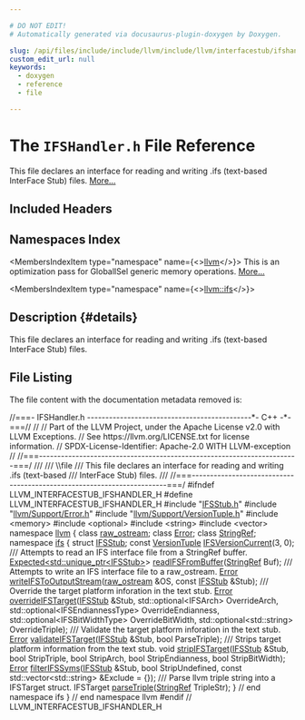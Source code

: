 ```yaml
---

# DO NOT EDIT!
# Automatically generated via docusaurus-plugin-doxygen by Doxygen.

slug: /api/files/include/include/llvm/include/llvm/interfacestub/ifshandler-h
custom_edit_url: null
keywords:
  - doxygen
  - reference
  - file

---
```





# The `IFSHandler.h` File Reference

<DoxygenPage pluginConfig={pluginConfig}>

This file declares an interface for reading and writing .ifs (text-based InterFace Stub) files. <a href="#details">More...</a>

## Included Headers

<IncludesList>
<IncludesListItem
  filePath="IFSStub.h"
  permalink="/docs/api/files/include/include/llvm/include/llvm/interfacestub/ifsstub-h"
  isLocal="true" />
<IncludesListItem
  filePath="llvm/Support/Error.h"
  permalink="/docs/api/files/include/include/llvm/include/llvm/support/error-h"
  isLocal="true" />
<IncludesListItem
  filePath="llvm/Support/VersionTuple.h"
  permalink="/docs/api/files/include/include/llvm/include/llvm/support/versiontuple-h"
  isLocal="true" />
<IncludesListItem
  filePath="memory"
  permalink=""
  isLocal="false" />
<IncludesListItem
  filePath="optional"
  permalink=""
  isLocal="false" />
<IncludesListItem
  filePath="string"
  permalink=""
  isLocal="false" />
<IncludesListItem
  filePath="vector"
  permalink=""
  isLocal="false" />
</IncludesList>

## Namespaces Index

<MembersIndex>

<MembersIndexItem
  type="namespace"
  name={<><a href="/docs/api/namespaces/llvm">llvm</a></>}>
This is an optimization pass for GlobalISel generic memory operations. <a href="/docs/api/namespaces/llvm/#details">More...</a>
</MembersIndexItem>

<MembersIndexItem
  type="namespace"
  name={<><a href="/docs/api/namespaces/llvm/ifs">llvm::ifs</a></>}>
</MembersIndexItem>

</MembersIndex>

## Description {#details}

This file declares an interface for reading and writing .ifs (text-based InterFace Stub) files.

## File Listing

The file content with the documentation metadata removed is:

<ProgramListing>

<Link id="l00001" /><CodeLine lineNumber="1"><Highlight kind="comment">//===- IFSHandler.h ---------------------------------------------&#42;- C++ -&#42;-===//</Highlight><Highlight kind="normal"></Highlight></CodeLine>
<Link id="l00002" /><CodeLine lineNumber="2"><Highlight kind="normal"></Highlight><Highlight kind="comment">//</Highlight><Highlight kind="normal"></Highlight></CodeLine>
<Link id="l00003" /><CodeLine lineNumber="3"><Highlight kind="normal"></Highlight><Highlight kind="comment">// Part of the LLVM Project, under the Apache License v2.0 with LLVM Exceptions.</Highlight><Highlight kind="normal"></Highlight></CodeLine>
<Link id="l00004" /><CodeLine lineNumber="4"><Highlight kind="normal"></Highlight><Highlight kind="comment">// See https://llvm.org/LICENSE.txt for license information.</Highlight><Highlight kind="normal"></Highlight></CodeLine>
<Link id="l00005" /><CodeLine lineNumber="5"><Highlight kind="normal"></Highlight><Highlight kind="comment">// SPDX-License-Identifier: Apache-2.0 WITH LLVM-exception</Highlight><Highlight kind="normal"></Highlight></CodeLine>
<Link id="l00006" /><CodeLine lineNumber="6"><Highlight kind="normal"></Highlight><Highlight kind="comment">//</Highlight><Highlight kind="normal"></Highlight></CodeLine>
<Link id="l00007" /><CodeLine lineNumber="7"><Highlight kind="normal"></Highlight><Highlight kind="comment">//===-----------------------------------------------------------------------===/</Highlight><Highlight kind="comment"></Highlight></CodeLine>
<Link id="l00008" /><CodeLine lineNumber="8"><Highlight kind="comment">///</Highlight></CodeLine>
<Link id="l00009" /><CodeLine lineNumber="9"><Highlight kind="comment">/// \\file</Highlight></CodeLine>
<Link id="l00010" /><CodeLine lineNumber="10"><Highlight kind="comment">/// This file declares an interface for reading and writing .ifs (text-based</Highlight></CodeLine>
<Link id="l00011" /><CodeLine lineNumber="11"><Highlight kind="comment">/// InterFace Stub) files.</Highlight></CodeLine>
<Link id="l00012" /><CodeLine lineNumber="12"><Highlight kind="comment">///</Highlight><Highlight kind="normal"></Highlight></CodeLine>
<Link id="l00013" /><CodeLine lineNumber="13"><Highlight kind="normal"></Highlight><Highlight kind="comment">//===-----------------------------------------------------------------------===/</Highlight><Highlight kind="normal"></Highlight></CodeLine>
<Link id="l00014" /><CodeLine lineNumber="14"><Highlight kind="normal"></Highlight></CodeLine>
<Link id="l00015" /><CodeLine lineNumber="15"><Highlight kind="normal"></Highlight><Highlight kind="preprocessor">#ifndef LLVM&#95;INTERFACESTUB&#95;IFSHANDLER&#95;H</Highlight><Highlight kind="normal"></Highlight></CodeLine>
<Link id="l00016" /><CodeLine lineNumber="16"><Highlight kind="normal"></Highlight><Highlight kind="preprocessor">#define LLVM&#95;INTERFACESTUB&#95;IFSHANDLER&#95;H</Highlight><Highlight kind="normal"></Highlight></CodeLine>
<Link id="l00017" /><CodeLine lineNumber="17"><Highlight kind="normal"></Highlight></CodeLine>
<Link id="l00018" /><CodeLine lineNumber="18"><Highlight kind="normal"></Highlight><Highlight kind="preprocessor">#include &quot;<a href="/docs/api/files/include/include/llvm/include/llvm/interfacestub/ifsstub-h">IFSStub.h</a>&quot;</Highlight><Highlight kind="normal"></Highlight></CodeLine>
<Link id="l00019" /><CodeLine lineNumber="19"><Highlight kind="normal"></Highlight><Highlight kind="preprocessor">#include &quot;<a href="/docs/api/files/include/include/llvm/include/llvm/support/error-h">llvm/Support/Error.h</a>&quot;</Highlight><Highlight kind="normal"></Highlight></CodeLine>
<Link id="l00020" /><CodeLine lineNumber="20"><Highlight kind="normal"></Highlight><Highlight kind="preprocessor">#include &quot;<a href="/docs/api/files/include/include/llvm/include/llvm/support/versiontuple-h">llvm/Support/VersionTuple.h</a>&quot;</Highlight><Highlight kind="normal"></Highlight></CodeLine>
<Link id="l00021" /><CodeLine lineNumber="21"><Highlight kind="normal"></Highlight><Highlight kind="preprocessor">#include &lt;memory&gt;</Highlight><Highlight kind="normal"></Highlight></CodeLine>
<Link id="l00022" /><CodeLine lineNumber="22"><Highlight kind="normal"></Highlight><Highlight kind="preprocessor">#include &lt;optional&gt;</Highlight><Highlight kind="normal"></Highlight></CodeLine>
<Link id="l00023" /><CodeLine lineNumber="23"><Highlight kind="normal"></Highlight><Highlight kind="preprocessor">#include &lt;string&gt;</Highlight><Highlight kind="normal"></Highlight></CodeLine>
<Link id="l00024" /><CodeLine lineNumber="24"><Highlight kind="normal"></Highlight><Highlight kind="preprocessor">#include &lt;vector&gt;</Highlight><Highlight kind="normal"></Highlight></CodeLine>
<Link id="l00025" /><CodeLine lineNumber="25"><Highlight kind="normal"></Highlight></CodeLine>
<Link id="l00026" /><CodeLine lineNumber="26"><Highlight kind="normal"></Highlight><Highlight kind="keyword">namespace </Highlight><Highlight kind="normal"><a href="/docs/api/namespaces/llvm">llvm</a> &#123;</Highlight></CodeLine>
<Link id="l00027" /><CodeLine lineNumber="27"><Highlight kind="normal"></Highlight></CodeLine>
<Link id="l00028" /><CodeLine lineNumber="28"><Highlight kind="normal"></Highlight><Highlight kind="keyword">class </Highlight><Highlight kind="normal"><a href="/docs/api/classes/llvm/raw-ostream">raw&#95;ostream</a>;</Highlight></CodeLine>
<Link id="l00029" /><CodeLine lineNumber="29"><Highlight kind="normal"></Highlight><Highlight kind="keyword">class </Highlight><Highlight kind="normal"><a href="/docs/api/classes/llvm/error">Error</a>;</Highlight></CodeLine>
<Link id="l00030" /><CodeLine lineNumber="30"><Highlight kind="normal"></Highlight><Highlight kind="keyword">class </Highlight><Highlight kind="normal"><a href="/docs/api/classes/llvm/stringref">StringRef</a>;</Highlight></CodeLine>
<Link id="l00031" /><CodeLine lineNumber="31"><Highlight kind="normal"></Highlight></CodeLine>
<Link id="l00032" /><CodeLine lineNumber="32"><Highlight kind="normal"></Highlight><Highlight kind="keyword">namespace </Highlight><Highlight kind="normal"><a href="/docs/api/namespaces/llvm/ifs">ifs</a> &#123;</Highlight></CodeLine>
<Link id="l00033" /><CodeLine lineNumber="33"><Highlight kind="normal"></Highlight></CodeLine>
<Link id="l00034" /><CodeLine lineNumber="34"><Highlight kind="normal"></Highlight><Highlight kind="keyword">struct </Highlight><Highlight kind="normal"><a href="/docs/api/structs/llvm/ifs/ifsstub">IFSStub</a>;</Highlight></CodeLine>
<Link id="l00035" /><CodeLine lineNumber="35"><Highlight kind="normal"></Highlight></CodeLine>
<Link id="l00036" /><CodeLine lineNumber="36" lineLink="/docs/api/namespaces/llvm/ifs/#ac56522853f1665e6701c9851f46049fd"><Highlight kind="normal"></Highlight><Highlight kind="keyword">const</Highlight><Highlight kind="normal"> <a href="/docs/api/classes/llvm/versiontuple">VersionTuple</a> <a href="/docs/api/namespaces/llvm/ifs/#ac56522853f1665e6701c9851f46049fd">IFSVersionCurrent</a>(3, 0);</Highlight></CodeLine>
<Link id="l00037" /><CodeLine lineNumber="37"><Highlight kind="normal"></Highlight><Highlight kind="comment"></Highlight></CodeLine>
<Link id="l00038" /><CodeLine lineNumber="38"><Highlight kind="comment">/// Attempts to read an IFS interface file from a StringRef buffer.</Highlight><Highlight kind="normal"></Highlight></CodeLine>
<Link id="l00039" /><CodeLine lineNumber="39"><Highlight kind="normal"><a href="/docs/api/classes/llvm/expected">Expected&lt;std::unique&#95;ptr&lt;IFSStub&gt;</a>&gt; <a href="/docs/api/namespaces/llvm/ifs/#a4a9a9da06942147f34ff61f3f3efb389">readIFSFromBuffer</a>(<a href="/docs/api/classes/llvm/stringref">StringRef</a> Buf);</Highlight></CodeLine>
<Link id="l00040" /><CodeLine lineNumber="40"><Highlight kind="normal"></Highlight><Highlight kind="comment"></Highlight></CodeLine>
<Link id="l00041" /><CodeLine lineNumber="41"><Highlight kind="comment">/// Attempts to write an IFS interface file to a raw&#95;ostream.</Highlight><Highlight kind="normal"></Highlight></CodeLine>
<Link id="l00042" /><CodeLine lineNumber="42"><Highlight kind="normal"><a href="/docs/api/classes/llvm/error">Error</a> <a href="/docs/api/namespaces/llvm/ifs/#ac489320a2b134dff19a7fc52f0544ec1">writeIFSToOutputStream</a>(<a href="/docs/api/classes/llvm/raw-ostream">raw&#95;ostream</a> &amp;OS, </Highlight><Highlight kind="keyword">const</Highlight><Highlight kind="normal"> <a href="/docs/api/structs/llvm/ifs/ifsstub">IFSStub</a> &amp;Stub);</Highlight></CodeLine>
<Link id="l00043" /><CodeLine lineNumber="43"><Highlight kind="normal"></Highlight><Highlight kind="comment"></Highlight></CodeLine>
<Link id="l00044" /><CodeLine lineNumber="44"><Highlight kind="comment">/// Override the target platform inforation in the text stub.</Highlight><Highlight kind="normal"></Highlight></CodeLine>
<Link id="l00045" /><CodeLine lineNumber="45"><Highlight kind="normal"><a href="/docs/api/classes/llvm/error">Error</a> <a href="/docs/api/namespaces/llvm/ifs/#afc18bf711d24e927808471ad016f02ec">overrideIFSTarget</a>(<a href="/docs/api/structs/llvm/ifs/ifsstub">IFSStub</a> &amp;Stub, std::optional&lt;IFSArch&gt; OverrideArch,</Highlight></CodeLine>
<Link id="l00046" /><CodeLine lineNumber="46"><Highlight kind="normal">                        std::optional&lt;IFSEndiannessType&gt; OverrideEndianness,</Highlight></CodeLine>
<Link id="l00047" /><CodeLine lineNumber="47"><Highlight kind="normal">                        std::optional&lt;IFSBitWidthType&gt; OverrideBitWidth,</Highlight></CodeLine>
<Link id="l00048" /><CodeLine lineNumber="48"><Highlight kind="normal">                        std::optional&lt;std::string&gt; OverrideTriple);</Highlight></CodeLine>
<Link id="l00049" /><CodeLine lineNumber="49"><Highlight kind="normal"></Highlight><Highlight kind="comment"></Highlight></CodeLine>
<Link id="l00050" /><CodeLine lineNumber="50"><Highlight kind="comment">/// Validate the target platform inforation in the text stub.</Highlight><Highlight kind="normal"></Highlight></CodeLine>
<Link id="l00051" /><CodeLine lineNumber="51"><Highlight kind="normal"><a href="/docs/api/classes/llvm/error">Error</a> <a href="/docs/api/namespaces/llvm/ifs/#a70275602a4d7dc80232bdb8f7964044e">validateIFSTarget</a>(<a href="/docs/api/structs/llvm/ifs/ifsstub">IFSStub</a> &amp;Stub, </Highlight><Highlight kind="keywordtype">bool</Highlight><Highlight kind="normal"> ParseTriple);</Highlight></CodeLine>
<Link id="l00052" /><CodeLine lineNumber="52"><Highlight kind="normal"></Highlight><Highlight kind="comment"></Highlight></CodeLine>
<Link id="l00053" /><CodeLine lineNumber="53"><Highlight kind="comment">/// Strips target platform information from the text stub.</Highlight><Highlight kind="normal"></Highlight></CodeLine>
<Link id="l00054" /><CodeLine lineNumber="54"><Highlight kind="normal"></Highlight><Highlight kind="keywordtype">void</Highlight><Highlight kind="normal"> <a href="/docs/api/namespaces/llvm/ifs/#a1b8e53317caad77e31cd6486c95541f1">stripIFSTarget</a>(<a href="/docs/api/structs/llvm/ifs/ifsstub">IFSStub</a> &amp;Stub, </Highlight><Highlight kind="keywordtype">bool</Highlight><Highlight kind="normal"> StripTriple, </Highlight><Highlight kind="keywordtype">bool</Highlight><Highlight kind="normal"> StripArch,</Highlight></CodeLine>
<Link id="l00055" /><CodeLine lineNumber="55"><Highlight kind="normal">                    </Highlight><Highlight kind="keywordtype">bool</Highlight><Highlight kind="normal"> StripEndianness, </Highlight><Highlight kind="keywordtype">bool</Highlight><Highlight kind="normal"> StripBitWidth);</Highlight></CodeLine>
<Link id="l00056" /><CodeLine lineNumber="56"><Highlight kind="normal"></Highlight></CodeLine>
<Link id="l00057" /><CodeLine lineNumber="57"><Highlight kind="normal"><a href="/docs/api/classes/llvm/error">Error</a> <a href="/docs/api/namespaces/llvm/ifs/#ad3d6148db61bf742f0e6a2c6a0f43fd9">filterIFSSyms</a>(<a href="/docs/api/structs/llvm/ifs/ifsstub">IFSStub</a> &amp;Stub, </Highlight><Highlight kind="keywordtype">bool</Highlight><Highlight kind="normal"> StripUndefined,</Highlight></CodeLine>
<Link id="l00058" /><CodeLine lineNumber="58"><Highlight kind="normal">                    </Highlight><Highlight kind="keyword">const</Highlight><Highlight kind="normal"> std::vector&lt;std::string&gt; &amp;Exclude = &#123;&#125;);</Highlight></CodeLine>
<Link id="l00059" /><CodeLine lineNumber="59"><Highlight kind="normal"></Highlight><Highlight kind="comment"></Highlight></CodeLine>
<Link id="l00060" /><CodeLine lineNumber="60"><Highlight kind="comment">/// Parse llvm triple string into a IFSTarget struct.</Highlight><Highlight kind="normal"></Highlight></CodeLine>
<Link id="l00061" /><CodeLine lineNumber="61"><Highlight kind="normal">IFSTarget <a href="/docs/api/namespaces/llvm/ifs/#aac98d18ebaf02ce89cd8783f59aad2d0">parseTriple</a>(<a href="/docs/api/classes/llvm/stringref">StringRef</a> TripleStr);</Highlight></CodeLine>
<Link id="l00062" /><CodeLine lineNumber="62"><Highlight kind="normal"></Highlight></CodeLine>
<Link id="l00063" /><CodeLine lineNumber="63"><Highlight kind="normal">&#125; </Highlight><Highlight kind="comment">// end namespace ifs</Highlight><Highlight kind="normal"></Highlight></CodeLine>
<Link id="l00064" /><CodeLine lineNumber="64"><Highlight kind="normal">&#125; </Highlight><Highlight kind="comment">// end namespace llvm</Highlight><Highlight kind="normal"></Highlight></CodeLine>
<Link id="l00065" /><CodeLine lineNumber="65"><Highlight kind="normal"></Highlight></CodeLine>
<Link id="l00066" /><CodeLine lineNumber="66"><Highlight kind="normal"></Highlight><Highlight kind="preprocessor">#endif </Highlight><Highlight kind="comment">// LLVM&#95;INTERFACESTUB&#95;IFSHANDLER&#95;H</Highlight><Highlight kind="normal"></Highlight></CodeLine>

</ProgramListing>


</DoxygenPage>
